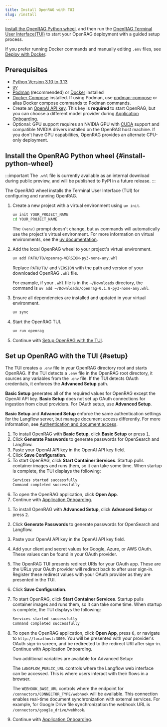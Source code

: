 ```yaml
---
title: Install OpenRAG with TUI
slug: /install
---
```



[Install the OpenRAG Python wheel](#install-python-wheel), and then run the [OpenRAG Terminal User Interface(TUI)](#setup) to start your OpenRAG deployment with a guided setup process.

If you prefer running Docker commands and manually editing `.env` files, see [Deploy with Docker](/get-started/docker).

## Prerequisites 

- [Python Version 3.10 to 3.13](https://www.python.org/downloads/release/python-3100/)
- [uv](https://docs.astral.sh/uv/getting-started/installation/)
- [Podman](https://podman.io/docs/installation) (recommended) or [Docker](https://docs.docker.com/get-docker/) installed
- [Docker Compose](https://docs.docker.com/compose/install/) installed. If using Podman, use [podman-compose](https://docs.podman.io/en/latest/markdown/podman-compose.1.html) or alias Docker compose commands to Podman commands.
- Create an [OpenAI API key](https://platform.openai.com/api-keys). This key is **required** to start OpenRAG, but you can choose a different model provider during [Application Onboarding](#application-onboarding).
- Optional: GPU support requires an NVIDIA GPU with [CUDA](https://docs.nvidia.com/cuda/) support and compatible NVIDIA drivers installed on the OpenRAG host machine. If you don't have GPU capabilities, OpenRAG provides an alternate CPU-only deployment.

## Install the OpenRAG Python wheel {#install-python-wheel}

:::important
The `.whl` file is currently available as an internal download during public preview, and will be published to PyPI in a future release.
:::

The OpenRAG wheel installs the Terminal User Interface (TUI) for configuring and running OpenRAG.

1. Create a new project with a virtual environment using `uv init`.

   ```bash
   uv init YOUR_PROJECT_NAME
   cd YOUR_PROJECT_NAME
   ```

   The `(venv)` prompt doesn't change, but `uv` commands will automatically use the project's virtual environment.
   For more information on virtual environments, see the [uv documentation](https://docs.astral.sh/uv/pip/environments).

2. Add the local OpenRAG wheel to your project's virtual environment.

   ```bash
   uv add PATH/TO/openrag-VERSION-py3-none-any.whl
   ```
   Replace `PATH/TO/` and `VERSION` with the path and version of your downloaded OpenRAG `.whl` file.

   For example, if your `.whl` file is in the `~/Downloads` directory, the command is `uv add ~/Downloads/openrag-0.1.8-py3-none-any.whl`.

3. Ensure all dependencies are installed and updated in your virtual environment.
   ```bash
   uv sync
   ```

4. Start the OpenRAG TUI.
   ```bash
   uv run openrag
   ```

5. Continue with [Setup OpenRAG with the TUI](#setup).

## Set up OpenRAG with the TUI {#setup}

The TUI creates a `.env` file in your OpenRAG directory root and starts OpenRAG.
If the TUI detects a `.env` file in the OpenRAG root directory, it sources any variables from the `.env` file.
If the TUI detects OAuth credentials, it enforces the **Advanced Setup** path.

**Basic Setup** generates all of the required values for OpenRAG except the OpenAI API key.
**Basic Setup** does not set up OAuth connections for ingestion from cloud providers.
For OAuth setup, use **Advanced Setup**.

**Basic Setup** and **Advanced Setup** enforce the same authentication settings for the Langflow server, but manage document access differently. For more information, see [Authentication and document access](/knowledge#auth).

<Tabs groupId="Setup method">
  <TabItem value="Basic setup" label="Basic setup" default>

   1. To install OpenRAG with **Basic Setup**, click **Basic Setup** or press <kbd>1</kbd>. 
   2. Click **Generate Passwords** to generate passwords for OpenSearch and Langflow.
   3. Paste your OpenAI API key in the OpenAI API key field.
   4. Click **Save Configuration**.
   5. To start OpenRAG, click **Start Container Services**.
      Startup pulls container images and runs them, so it can take some time.
      When startup is complete, the TUI displays the following:
      ```bash
      Services started successfully
      Command completed successfully
      ```
   6. To open the OpenRAG application, click **Open App**.
   7. Continue with [Application Onboarding](#application-onboarding).
  </TabItem>
  <TabItem value="Advanced setup" label="Advanced setup">

   1. To install OpenRAG with **Advanced Setup**, click **Advanced Setup** or press <kbd>2</kbd>. 
   2. Click **Generate Passwords** to generate passwords for OpenSearch and Langflow.
   3. Paste your OpenAI API key in the OpenAI API key field.
   4. Add your client and secret values for Google, Azure, or AWS OAuth.
   These values can be found in your OAuth provider.
   5. The OpenRAG TUI presents redirect URIs for your OAuth app.
   These are the URLs your OAuth provider will redirect back to after user sign-in.
   Register these redirect values with your OAuth provider as they are presented in the TUI.
   6. Click **Save Configuration**.
   7. To start OpenRAG, click **Start Container Services**.
      Startup pulls container images and runs them, so it can take some time.
      When startup is complete, the TUI displays the following:
      ```bash
      Services started successfully
      Command completed successfully
      ```
   8. To open the OpenRAG application, click **Open App**, press <kbd>6</kbd>, or navigate to `http://localhost:3000`.
   You will be presented with your provider's OAuth sign-in screen, and be redirected to the redirect URI after sign-in.
   Continue with Application Onboarding.

       Two additional variables are available for Advanced Setup:

       The `LANGFLOW_PUBLIC_URL` controls where the Langflow web interface can be accessed. This is where users interact with their flows in a browser.

       The `WEBHOOK_BASE_URL` controls where the endpoint for `/connectors/CONNECTOR_TYPE/webhook` will be available.
       This connection enables real-time document synchronization with external services.
       For example, for Google Drive file synchronization the webhook URL is `/connectors/google_drive/webhook`.
       
   9. Continue with [Application Onboarding](#application-onboarding).
  </TabItem>
</Tabs>

<PartialOnboarding />